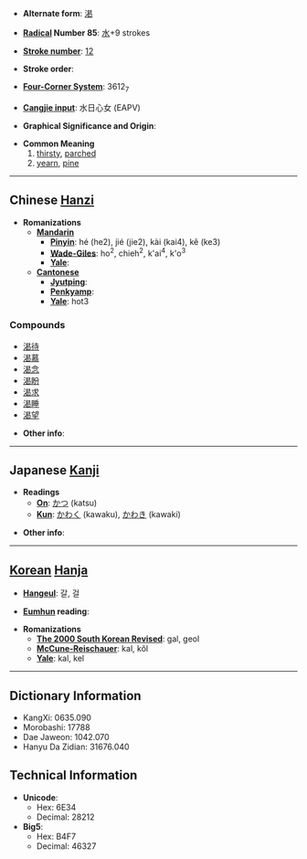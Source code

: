 * '''Alternate form''': [[渇]]

* '''[[Wiktionary:Chinese radical index| Radical]] Number 85''': [[Wiktionary:Chinese radical index 水|水]]+9 strokes

* '''[[Wiktionary:Chinese total strokes index|Stroke number]]''': [[Wiktionary:Chinese total strokes index 12|12]]

* '''Stroke order''': 

* '''[[Wiktionary:Chinese four corner index|Four-Corner System]]''': 3612<sub>7</sub>

* '''[[Wiktionary:Chinese Cangjie index|Cangjie input]]''': 水日心女 (EAPV)

* '''Graphical Significance and Origin''': 

* '''Common Meaning'''
*# [[thirsty]], [[parch]]ed
*# [[yearn]], [[pine]]

----

== Chinese [[Hanzi]] ==

* '''Romanizations'''
** '''[[Mandarin]]'''
*** '''[[Pinyin]]''': hé (he2), jié (jie2), kài (kai4), kě (ke3)
*** '''[[Wade-Giles]]''': ho<sup>2</sup>, chieh<sup>2</sup>, k'ai<sup>4</sup>, k'o<sup>3</sup>
*** '''[[Yale]]''': 
** '''[[Cantonese]]'''
*** '''[[Jyutping]]''':
*** '''[[Penkyamp]]''': 
*** '''[[Yale]]''': hot3

===Compounds===
*[[渴待]]
*[[渴慕]]
*[[渴念]]
*[[渴盼]]
*[[渴求]]
*[[渴睡]]
*[[渴望]]

* '''Other info''': 

----

== Japanese [[Kanji]] ==

* '''Readings'''
** '''[[On]]''': [[かつ]] (katsu)
** '''[[Kun]]''': [[かわく]] (kawaku), [[かわき]] (kawaki)

* '''Other info''':  

----

== [[Korean]] [[Hanja]] ==

* '''[[Hangeul]]''': 갈, 걸

* '''[[Eumhun]] reading''': 

* '''Romanizations'''
** '''[[The 2000 South Korean Revised Romanization|The 2000 South Korean Revised]]''': gal, geol
** '''[[McCune-Reischauer]]''': kal, kŏl
** '''[[Yale]]''': kal, kel

----

== Dictionary Information ==

* KangXi: 0635.090
* Morobashi: 17788
* Dae Jaweon: 1042.070
* Hanyu Da Zidian: 31676.040

== Technical Information ==

* '''Unicode''':
** Hex: 6E34
** Decimal: 28212
* '''Big5''':
** Hex: B4F7
** Decimal: 46327